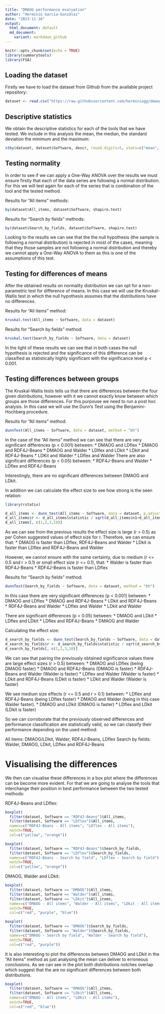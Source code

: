 ```yaml
---
title: "DMAOG performance evaluation"
author: "Herminio García-González"
date: "2023-11-16"
output: 
  html_document: default
  md_document:
    variant: markdown_github
---
```


```r
knitr::opts_chunk$set(echo = TRUE)
library(summarytools)
library(FSA)
```

## Loading the dataset

Firstly we have to load the dataset from Github from the available project repository:

```r
dataset <- read.csv("https://raw.githubusercontent.com/herminiogg/dmaog-paper-evaluation/master/StatisticalAnalysis/dmaogEvaluationDataset.csv")[, 2:4]
```

## Descriptive statistics

We obtain the descriptive statistics for each of the tools that we have tested. We include in this analysis the mean, the median, the standard deviation the minimum and the maximum:

```r
stby(dataset, dataset$Software, descr, round.digits=5, stats=c("mean", "med", "sd", "min", "max"))
```

## Testing normality

In order to see if we can apply a One-Way ANOVA over the results we must ensure firstly that each of the data series are following a normal distribution. For this we will test again for each of the series that is combination of the tool and the tested method. 

Results for "All items" methods:

```r
by(dataset$All_items, dataset$Software, shapiro.test)
```

Results for "Search by fields" methods:
```r
by(dataset$Search_by_fields, dataset$Software, shapiro.test)
```

Looking to the results we can see that the the null hypothesis (the sample is following a normal distribution) is rejected in most of the cases, meaning that they those samples are not following a normal distribution and thereby we cannot apply a One-Way ANOVA to them as this is one of the assumptions of this test.

## Testing for differences of means
After the obtained results on normality distribution we can opt for a non-parametric test for difference of means. In this case we will use the Kruskal-Wallis test in which the null hypothesis assumes that the distributions have no differences.

Results for "All items" method:

```r
kruskal.test(All_items ~ Software, data = dataset)
```

Results for "Search by fields" method:

```r
kruskal.test(Search_by_fields ~ Software, data = dataset)
```

In the light of these results we can see that in both cases the null hypothesis is rejected and the significance of this difference can be classified as statistically highly significant with the significance level  p < 0.001.

## Testing differences between groups
The Kruskal-Wallis tests tells us that there are differences between the four given distributions, however with it we cannot exactly know between which groups are those differences. For this purpouse we need to run a post hoc analysis. In this case we will use the Dunn's Test using the Benjamini-Hochberg procedure. 

Results for "All items" method:



```r
dunnTest(All_items ~ Software, data = dataset, method = "bh")
```

In the case of the "All items" method we can see that there are very significant differences (p < 0.001) between:
  * DMAOG and LDflex
  * DMAOG and RDF4J-Beans
  * DMAOG and Walder
  * LDlfex and LDkit
  * LDkit and RDF4J-Beans
  * LDKit and Walder
  * LDflex and Walder
There are also significant differences (p < 0.05) between: 
  * RDF4J-Beans and Walder
  * LDflex and RDF4J-Beans

Interestingly, there are no significant differences between DMAOG and LDkit. 

In addition we can calculate the effect size to see how strong is the seen relation:

```r
library(rstatix)
```

```r
d_all_items <- dunn_test(All_items ~ Software, data = dataset, p.adjust.method = "BH")
d_all_items$r <- d_all_items$statistic / sqrt(d_all_items$n1+d_all_items$n2)
d_all_items[, c(1,2,3,10)]
```

As we can see from the previous results the effect size is large (r > 0.5) as per Cohen suggested values of effect size for r. Therefore, we can ensure that:
  * DMAOG is faster than LDflex, RDF4J-Beans and Walder
  * LDkit is faster than LDflex and RDF4J-Beans and Walder

However, we cannot ensure with the same certainty, due to medium (r <= 0.5 and r > 0.1) or small effect size (r <= 0.1), that: 
  * Walder is faster than RDF4J-Beans 
  * RDF4J-Beans is faster than LDflex

Results for "Search by fields" method:

```r
dunnTest(Search_by_fields ~ Software, data = dataset, method = "bh")
```

In this case there are very significant differences (p < 0.001) between:
  * DMAOG and LDflex 
  * DMAOG and RDF4J-Beans
  * LDkit and RDF4J-Beans
  * RDF4J-Beans and Walder
  * LDflex and Walder
  * LDkit and Walder
  
There are significant differences (p < 0.05) between:
  * DMAOG and LDkit
  * LDflex and LDkit
  * LDflex and RDF4J-Beans
  * DMAOG and Walder
  
Calculating the effect size:

```r
d_search_by_fields <- dunn_test(Search_by_fields ~ Software, data = dataset, p.adjust.method = "BH")
d_search_by_fields$r <- d_search_by_fields$statistic / sqrt(d_search_by_fields$n1+d_search_by_fields$n2)
d_search_by_fields[, c(1,2,3,10)]
```

We can see that pairing the previously obtained significance values there are large effect sizes (r > 0.5) between:
  * DMAOG and LDflex (being DMAOG faster)
  * DMAOG and RDF4J-Beans (DMAOG is faster)
  * RDF4J-Beans and Walder (Walder is faster)
  * LDflex and Walder (Walder is faster)
  * LDkit and RDF4J-Beans (LDkit is faster)
  * LDkit and Walder (Walder is faster)
  
We see medium size effects (r <= 0.5 and r > 0.1) between:
  * LDflex and RDF4J-Beans (being LDflex faster)
  * DMAOG and Walder (being in this case Walder faster).
  * DMAOG and LDkit (DMAOG is faster)
  * LDflex and LDkit (LDkit is faster)

So we can corroborate that the previously observed differences and performance classification are statistically valid, so we can classify their performance depending on the used method:

All items: DMAOG/LDkit, Walder, RDF4J-Beans, LDflex
Search by fields: Walder, DMAOG, LDkit, LDflex and RDF4J-Beans

# Visualising the differences

We then can visualise these differences in a box plot where the differences can be become more evident. For that we are going to analyse the tools that interchange their position in best performance between the two tested methods:

RDF4J-Beans and LDflex:
```r
boxplot(
  filter(dataset, Software == "RDF4J-Beans")$All_items, 
  filter(dataset, Software == "LDflex")$All_items, 
  names=c("RDF4J-Beans - All items", "LDflex - All items"),
  notch=TRUE,
  col=c("yellow", "orange"))
```

```r
boxplot(
  filter(dataset, Software == "RDF4J-Beans")$Search_by_fields, 
  filter(dataset, Software == "LDflex")$Search_by_fields,
  names=c("RDF4J-Beans - Search by field", "LDflex - Search by field"),
  notch=TRUE,
  col=c("yellow", "orange"))
```


DMAOG, Walder and LDkit:
```r
boxplot(
  filter(dataset, Software == "DMAOG")$All_items, 
  filter(dataset, Software == "Walder")$All_items, 
  filter(dataset, Software == "LDkit")$All_items, 
  names=c("DMAOG - All items", "Walder - All items", "LDkit - All items"),
  notch=TRUE,
  col=c("red", "purple", "blue"))
```

```r
boxplot(
  filter(dataset, Software == "DMAOG")$Search_by_fields, 
  filter(dataset, Software == "Walder")$Search_by_fields,
  names=c("DMAOG - Search by field", "Walder - Search by field"),
  notch=TRUE,
  col=c("red", "purple"))
```

It is also interesting to plot the differences between DMAOG and LDkit in the "All items" method as just analysing the mean can deliver to erroneous conclusions. As we can see in the plot both distributions notches overlap which suggest that the are no significant differences between both distributions.

```r
boxplot(
  filter(dataset, Software == "DMAOG")$All_items, 
  filter(dataset, Software == "LDkit")$All_items, 
  names=c("DMAOG - All items", "LDkit - All items"),
  notch=TRUE,
  col=c("red", "blue"))
```
